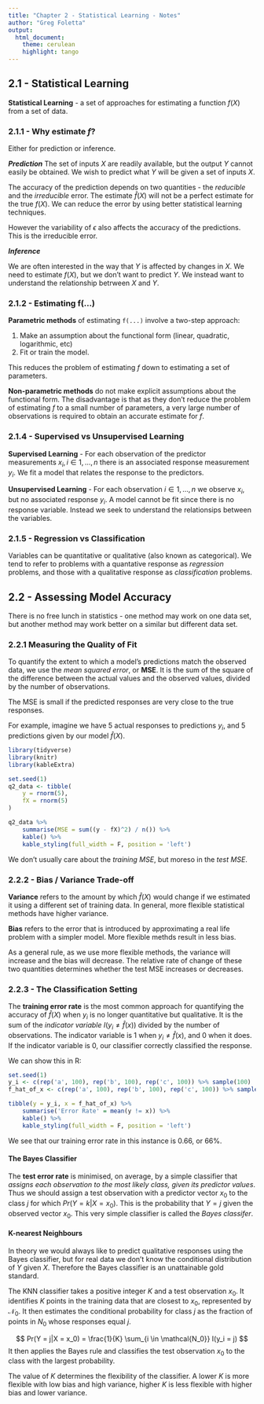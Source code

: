 ```yaml
---
title: "Chapter 2 - Statistical Learning - Notes"
author: "Greg Foletta"
output:
  html_document:
    theme: cerulean
    highlight: tango
---
```


## 2.1 - Statistical Learning 

**Statistical Learning** - a set of approaches for estimating a function $f(X)$ from a set of data.

### 2.1.1 - Why estimate $f$? 

Either for prediction or inference.

***Prediction***
The set of inputs $X$ are readily available, but the output $Y$ cannot easily be obtained. We wish to predict what $Y$ will be given a set of inputs $X$.

The accuracy of the prediction depends on two quantities - the *reducible* and the *irreducible* error. The estimate $\hat{f}(X)$ will not be a perfect estimate for the true $f(X)$. We can reduce the error by using better statistical learning techniques.

However the variability of $\epsilon$ also affects the accuracy of the predictions. This is the irreducible error.

***Inference***

We are often interested in the way that $Y$ is affected by changes in $X$. We need to estimate $f(X)$, but we don't want to predict $Y$. We instead want to understand the relationship betrween $X$ and $Y$.

### 2.1.2 - Estimating f(...) 

**Parametric methods** of estimating `f(...)` involve a two-step approach:

1. Make an assumption about the functional form (linear, quadratic, logarithmic, etc)
1. Fit or train the model.

This reduces the problem of estimating $f$ down to estimating a set of parameters.

**Non-parametric methods** do not make explicit assumptions about the functional form. The disadvantage is that as they don't reduce the problem of estimating $f$ to a small number of parameters, a very large number of observations is required to obtain an accurate estimate for $f$.

### 2.1.4 - Supervised vs Unsupervised Learning

**Supervised Learning** - For each observation of the predictor measurements $x_i, i \in 1,\ldots,n$ there is an associated response measurement $y_i$. We fit a model that relates the response to the predictors.

**Unsupervised Learning** - For each observation $i \in 1,\ldots,n$ we observe $x_i$, but no associated response $y_i$. A model cannot be fit since there is no response variable. Instead we seek to understand the relationsips between the variables.

### 2.1.5 - Regression vs Classification

Variables can be quantitative or qualitative (also known as categorical). We tend to refer to problems with a quantative response as *regression* problems, and those with a qualitative response as *classification* problems.

## 2.2 - Assessing Model Accuracy

There is no free lunch in statistics - one method may work on one data set, but another method may work better on a similar but different data set.

### 2.2.1 Measuring the Quality of Fit

To quantify the extent to which a model's predictions match the observed data, we use the *mean squared error*, or **MSE**. It is the sum of the square of the difference between the actual values and the observed values, divided by the number of observations.

The MSE is small if the predicted responses are very close to the true responses.

For example, imagine we have 5 actual responses to predictions $y_i$, and 5 predictions given by our model $\hat{f}(X)$.
```r
library(tidyverse)
library(knitr)
library(kableExtra)
```
```r
set.seed(1)
q2_data <- tibble(
    y = rnorm(5),
    fX = rnorm(5)
)

q2_data %>%
    summarise(MSE = sum((y - fX)^2) / n()) %>%
    kable() %>%
    kable_styling(full_width = F, position = 'left')
```

We don't usually care about the *training MSE*, but moreso in the *test MSE*.

### 2.2.2 - Bias / Variance Trade-off

**Variance** refers to the amount by which $\hat{f}(X)$ would change if we estimated it using a different set of training data. In general, more flexible statistical methods have higher variance.

**Bias** refers to the error that is introduced by approximating a real life problem with a simpler model. More flexible methds result in less bias.

As a general rule, as we use more flexible methods, the variance will increase and the bias will decrease. The relative rate of change of these two quantities determines whether the test MSE increases or decreases.

### 2.2.3 - The Classification Setting

The **training error rate** is the most common approach for quantifying the accuracy of $\hat{f}(X)$ when $y_i$ is no longer quantitative but qualitative. It is the sum of the *indicator variable* $I(y_i \ne \hat{f}(x))$ divided by the number of observations. The indicator variable is 1 when $y_i \ne \hat{f}(x)$, and $0$ when it does. If the indicator variable is 0, our classifier correctly classified the response. 

We can show this in R:
```r
set.seed(1)
y_i <- c(rep('a', 100), rep('b', 100), rep('c', 100)) %>% sample(100)
f_hat_of_x <- c(rep('a', 100), rep('b', 100), rep('c', 100)) %>% sample(100)

tibble(y = y_i, x = f_hat_of_x) %>%
    summarise('Error Rate' = mean(y != x)) %>%
    kable() %>%
    kable_styling(full_width = F, position = 'left')
```

We see that our training error rate in this instance is 0.66, or 66%. 

#### The Bayes Classifier

The **test error rate** is minimised, on average, by a simple classifier that *assigns each observation to the most likely class, given its predictor values*. Thus we should assign a test observation with a predictor vector $x_0$ to the class $j$ for which $Pr(Y = k|X = x_0)$. This is the probability that $Y = j$ given the observed vector $x_0$. This very simple classifier is called the *Bayes classifer*.

#### K-nearest Neighbours 

In theory we would always like to predict qualitative responses using the Bayes classifier, but for real data we don't know the conditional distribution of $Y$ given $X$. Therefore the Bayes classifier is an unattainable gold standard.

The KNN classifier takes a positive integer $K$ and a test observation $x_0$. It identifies $K$ points in the training data that are closest to $x_0$, represented by $\mathcal{N}_0$. It then estimates the conditional probability for class $j$ as the fraction of points in $N_0$ whose responses equal $j$.

$$
Pr(Y = j|X = x_0) = \frac{1}{K} \sum_{i \in \mathcal{N_0}} I(y_i = j)
$$
It then applies the Bayes rule and classifies the test observation $x_0$ to the class with the largest probability.

The value of $K$ determines the flexibility of the classifier. A lower $K$ is more flexible with low bias and high variance, higher $K$ is less flexible with higher bias and lower variance.
